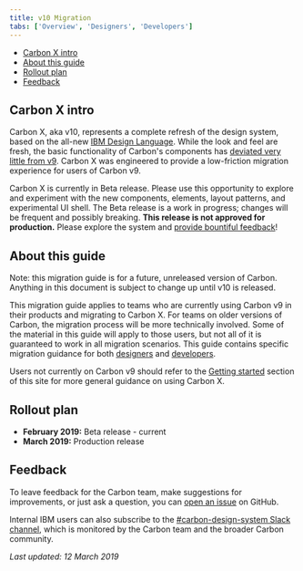 ```yaml
---
title: v10 Migration
tabs: ['Overview', 'Designers', 'Developers']
---
```


<AnchorLinks>

- [Carbon X intro](#carbon-x-intro)
- [About this guide](#about-this-guide)
- [Rollout plan](#rollout-plan)
- [Feedback](#feedback) 

</AnchorLinks>

## Carbon X intro

Carbon X, aka v10, represents a complete refresh of the design system, based on the all-new [IBM Design Language](https://www.ibm.com/design/language/). While the look and feel are fresh, the basic functionality of Carbon's components has [deviated very little from v9](https://github.com/IBM/carbon-components/releases). Carbon X was engineered to provide a low-friction migration experience for users of Carbon v9.

Carbon X is currently in Beta release. Please use this opportunity to explore and experiment with the new components, elements, layout patterns, and experimental UI shell. The Beta release is a work in progress; changes will be frequent and possibly breaking. **This release is not approved for production.** Please explore the system and [provide bountiful feedback](/help/support#github-issues)!

## About this guide

Note: this migration guide is for a future, unreleased version of Carbon. Anything in this document is subject to change up until v10 is released.

This migration guide applies to teams who are currently using Carbon v9 in their products and migrating to Carbon X. For teams on older versions of Carbon, the migration process will be more technically involved. Some of the material in this guide will apply to those users, but not all of it is guaranteed to work in all migration scenarios. This guide contains specific migration guidance for both [designers](designers) and [developers](developers).

Users not currently on Carbon v9 should refer to the [Getting started](/getting-started/about-carbon) section of this site for more general guidance on using Carbon X.

## Rollout plan

- **February 2019:** Beta release - current
- **March 2019:** Production release

<!-- 

### Adoption and activation sessions

<p>The IBM Design core team is establishing an adoption and activation program. A new <a href="https://w3.ibm.com/design/essentials" target="blank">IBM Design Essentials</a> course is available, and teams will receive either in-person or remote education before (or soon after) the Production release of Carbon X. The Carbon team will share news on Slack, Connections, and in the IBM Design Town Hall as well.</p>

-->

## Feedback

To leave feedback for the Carbon team, make suggestions for improvements, or just ask a question, you can [open an issue](https://github.com/carbon-design-system/carbon-website/issues/new?template=feedback.md&labels=feedback&title=User+feedback+for+Migration+Overview+page) on GitHub.

Internal IBM users can also subscribe to the [#carbon-design-system Slack channel](https://ibm-studios.slack.com/messages/C0M053VPT/details/), which is monitored by the Carbon team and the broader Carbon community.


_Last updated: 12 March 2019_
